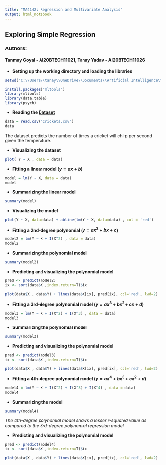 ```yaml
---
title: "MA4142: Regression and Multivariate Analysis"
output: html_notebook
---
```

## Exploring Simple Regression
### Authors:
#### Tanmay Goyal - AI20BTECH11021, Tanay Yadav - AI20BTECH11026

- **Setting up the working directory and loading the libraries**
```r
setwd("C:\\Users\\tanay\\OneDrive\\Documents\\Artificial Intelligence\\Semester 6\\MA4142 Regression and Multivariate Analysis\\PPT2")

install.packages("mltools")
library(mltools)
library(data.table)
library(psych)
```

- **Reading the [Dataset](https://college.cengage.com/mathematics/brase/understandable_statistics/7e/students/datasets/slr/excel/slr02.xls)**
```r
data = read.csv("Crickets.csv")
data
```

The dataset predicts the number of times a cricket will chirp per second given the temperature.

- **Visualizing the dataset**
```r
plot( Y ~ X , data = data)
```

- **Fitting a linear model ($y = ax + b$)**
```r
model = lm(Y ~ X, data = data)
model
```

- **Summarizing the linear model**
```r
summary(model)
```

- **Visualizing the model**
```r
plot(Y ~ X, data=data) + abline(lm(Y ~ X, data=data) , col = 'red')
```

- **Fitting a 2nd-degree polynomial ($y = ax^2 + bx + c$)**
```r
model2 = lm(Y ~ X + I(X^2) , data = data)
model2
```

- **Summarizing the polynomial model**
```r
summary(model2)
```

- **Predicting and visualizing the polynomial model**
```r
pred <- predict(model2)
ix <- sort(data$X ,index.return=T)$ix

plot(data$X , data$Y) + lines(data$X[ix], pred[ix], col='red', lwd=2)
```

- **Fitting a 3rd-degree polynomial model ($y = ax^3 + bx^2 + cx + d$)**
```r
model3 = lm(Y ~ X + I(X^2) + I(X^3) , data = data)
model3
```

- **Summarizing the polynomial model**
```r
summary(model3)
```

- **Predicting and visualizing the polynomial model**
```r
pred <- predict(model3)
ix <- sort(data$X ,index.return=T)$ix

plot(data$X , data$Y) + lines(data$X[ix], pred[ix], col='red', lwd=2)
```

- **Fitting a 4th-degree polynomial model ($y = ax^4 + bx^3 + cx^2 + d$)**
```r
model4 = lm(Y ~ X + I(X^2) + I(X^3) + I(X^4) , data = data)
model4
```

- **Summarizing the model**
```r
summary(model4)
```
*The 4th-degree polynomial model shows a lesser r-squared value as compared to the 3rd-degree polynomial regression model.* 

- **Predicting and visualizing the polynomial model**
```r
pred <- predict(model4)
ix <- sort(data$X ,index.return=T)$ix

plot(data$X , data$Y) + lines(data$X[ix], pred[ix], col='red', lwd=2)
```